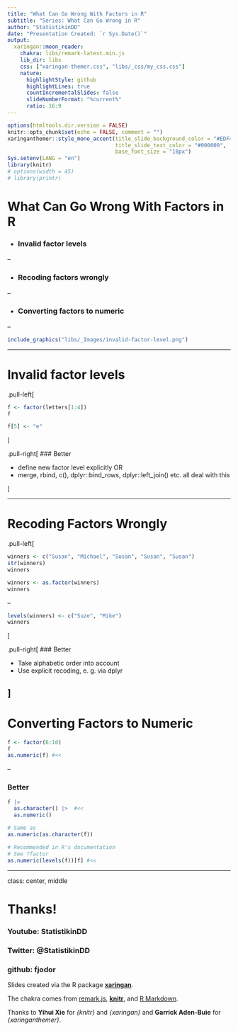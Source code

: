 ```yaml
---
title: "What Can Go Wrong With Factors in R"
subtitle: "Series: What Can Go Wrong in R"
author: "StatistikinDD"
date: "Presentation Created: `r Sys.Date()`"
output:
  xaringan::moon_reader:
    chakra: libs/remark-latest.min.js
    lib_dir: libs
    css: ["xaringan-themer.css", "libs/_css/my_css.css"]
    nature:
      highlightStyle: github
      highlightLines: true
      countIncrementalSlides: false
      slideNumberFormat: "%current%"
      ratio: 16:9
---
```


```r

options(htmltools.dir.version = FALSE)
knitr::opts_chunk$set(echo = FALSE, comment = "")
xaringanthemer::style_mono_accent(title_slide_background_color = "#EDF4FB",
                                  title_slide_text_color = "#000000",
                                  base_font_size = "18px")
Sys.setenv(LANG = "en")
library(knitr)
# options(width = 45)
# library(printr)
```

# What Can Go Wrong With Factors in R

* ### Invalid factor levels

--

* ### Recoding factors wrongly

--

* ### Converting factors to numeric

--

```r
include_graphics("libs/_Images/invalid-factor-level.png")
```

---

# Invalid factor levels

.pull-left[
```r
f <- factor(letters[1:4])
f

f[5] <- "e"

```
]

.pull-right[
### Better

* define new factor level explicitly OR
* merge, rbind, c(), dplyr::bind_rows, dplyr::left_join() etc. all deal with this

]

---

# Recoding Factors Wrongly

.pull-left[
```r
winners <- c("Susan", "Michael", "Susan", "Susan", "Susan")
str(winners)
winners

winners <- as.factor(winners)
winners
```

--

```r
levels(winners) <- c("Suze", "Mike")
winners

```
]

.pull-right[
### Better

* Take alphabetic order into account
* Use explicit recoding, e. g. via dplyr

]
---

# Converting Factors to Numeric

```r
f <- factor(6:10)
f
as.numeric(f) #<<
```

--

### Better

```r
f |>
  as.character() |>  #<<
  as.numeric()

# Same as
as.numeric(as.character(f))

# Recommended in R's documentation
# See ?factor
as.numeric(levels(f))[f] #<<
```


---

class: center, middle

# Thanks!

### Youtube: StatistikinDD

### Twitter: @StatistikinDD

### github: fjodor

Slides created via the R package [**xaringan**](https://github.com/yihui/xaringan).

The chakra comes from [remark.js](https://remarkjs.com), [**knitr**](https://yihui.org/knitr), and [R Markdown](https://rmarkdown.rstudio.com).

Thanks to **Yihui Xie** for *{knitr}* and *{xaringan}* and **Garrick Aden-Buie** for *{xaringanthemer}*.
